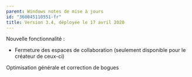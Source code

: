 ```yaml
---
parent: Windows notes de mise à jours
id: "360045110551-fr"
title: Version 3.4, déployée le 17 avril 2020
---
```

Nouvelle fonctionnalité :

- Fermeture des espaces de collaboration (seulement disponible pour le créateur de ceux-ci)

Optimisation générale et correction de bogues
